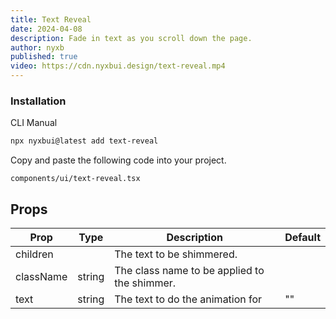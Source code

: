 ```yaml
---
title: Text Reveal 
date: 2024-04-08
description: Fade in text as you scroll down the page.
author: nyxb
published: true
video: https://cdn.nyxbui.design/text-reveal.mp4
---
```


<ComponentPreview name="text-reveal-demo" />


### Installation

<Tabs defaultValue="cli">

<TabsList>
  <TabsTrigger value="cli">CLI</TabsTrigger>
  <TabsTrigger value="manual">Manual</TabsTrigger>
</TabsList>
<TabsContent value="cli">

```bash
npx nyxbui@latest add text-reveal
```

</TabsContent>

<TabsContent value="manual">

<Steps>

Copy and paste the following code into your project.

```text
components/ui/text-reveal.tsx
```

<ComponentSource name="text-reveal" />

</Steps>

</TabsContent>

</Tabs>

## Props

| Prop         | Type   | Description                                  | Default |
| ------------ | ------ | -------------------------------------------- | ------- |
| children     |        | The text to be shimmered.                    |         |
| className    | string | The class name to be applied to the shimmer. |         |
| text         | string | The text to do the animation for             | ""      |

